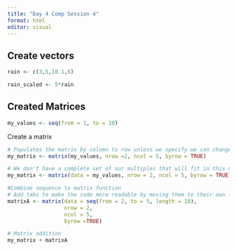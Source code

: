 ```yaml
---
title: "Day 4 Comp Session 4"
format: html
editor: visual
---
```


## Create vectors

```r
rain <- c(3,5,10.1,6) 

rain_scaled <- 5*rain

```

## Created Matrices

```r
my_values <- seq(from = 1, to = 10)

```

Create a matrix

```r
# Populates the matrix by column to row unless we specify we can change it to rows byrow = TRUE
my_matrix <- matrix(my_values, nrow =2, ncol = 5, byrow = TRUE)
```

```r
# We don't have a complete set of our multiples that will fit in this matrix so if we have more elements in a sequence it'll repeat 
my_matrix <- matrix(data = my_values, nrow = 2, ncol = 5, byrow = TRUE)
```

```r
#Combine sequence to matrix function
# Add tabs to make the code more readable by moving them to their own line 
matrixA <- matrix(data = seq(from = 2, to = 5, length = 10), 
                  nrow = 2,
                  ncol = 5, 
                  byrow =TRUE)
```

```r
# Matrix addition
my_matrix + matrixA

```
